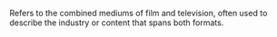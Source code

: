Refers to the combined mediums of film and television, often used to describe the industry or content that spans both formats.
